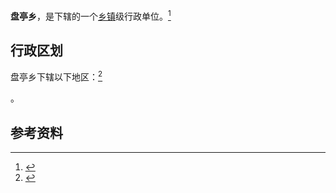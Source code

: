 {{中国乡级行政区|35/07/22/206/000}}

'''盘亭乡'''，是{{PRC admin/fullname|35/07/22/206/000|3}}下辖的一个[[乡镇|乡镇]]级行政单位。<ref>{{PRC admin/ref sgc|{{PRC admin/parent|35/07/22/206/000}}}}</ref>

== 行政区划 ==

盘亭乡下辖以下地区：<ref>{{PRC admin/ref sgc|35/07/22/206/000}}</ref>

{{PRC admin/children|35/07/22/206/000}}。

== 参考资料 ==

{{reflist}}

{{行政区划小作品}}
{{PRC admin/navcat|35/07/22/206/000}}